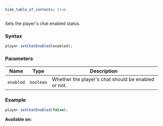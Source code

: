 ```yaml
---
hide_table_of_contents: true
---
```



Sets the player's chat enabled status.

### Syntax

```js
player.setChatEnabled(enabled);
```

### Parameters

| Name      | Type      | Description                                         |
| --------- | --------- | --------------------------------------------------- |
| `enabled` | `boolean` | Whether the player's chat should be enabled or not. |

### Example

```js
player.setChatEnabled(false);
```

**Available on:** <ServerTag />
